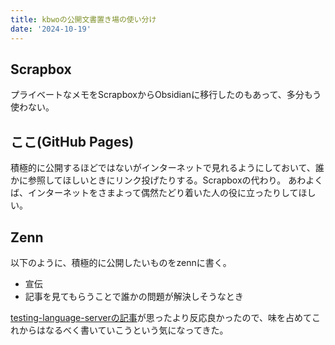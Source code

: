 ```yaml
---
title: kbwoの公開文書置き場の使い分け
date: '2024-10-19'
---
```


## Scrapbox
プライベートなメモをScrapboxからObsidianに移行したのもあって、多分もう使わない。

## ここ(GitHub Pages)
積極的に公開するほどではないがインターネットで見れるようにしておいて、誰かに参照してほしいときにリンク投げたりする。Scrapboxの代わり。
あわよくば、インターネットをさまよって偶然たどり着いた人の役に立ったりしてほしい。

## Zenn
以下のように、積極的に公開したいものをzennに書く。
- 宣伝
- 記事を見てもらうことで誰かの問題が解決しそうなとき

[testing-language-serverの記事](https://zenn.dev/kbwok/articles/588cb8584c99b2)が思ったより反応良かったので、味を占めてこれからはなるべく書いていこうという気になってきた。
